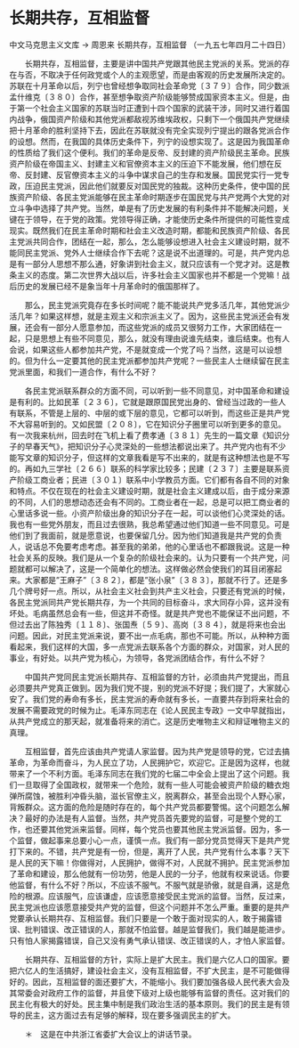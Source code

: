 # 长期共存，互相监督

中文马克思主义文库 -> 周恩来
长期共存，互相监督
（一九五七年四月二十四日）


　　长期共存，互相监督，主要是讲中国共产党跟其他民主党派的关系。党派的存在与否，不取决于任何政党或个人的主观愿望，而是由客观的历史发展所决定的。苏联在十月革命以后，列宁也曾经想争取同社会革命党〔３７９〕合作，同少数派孟什维克〔３８０〕合作，甚至想争取资产阶级能够赞成国家资本主义。但是，由于第一个社会主义国家的苏联当时正遭到十四个国家的武装干涉，同时又进行着国内战争，俄国资产阶级和其他党派都敌视苏维埃政权，只剩下一个俄国共产党继续把十月革命的胜利坚持下去，因此在苏联就没有完全实现列宁提出的跟各党派合作的设想。然而，在我国的具体历史条件下，列宁的设想实现了。这是因为我国革命的性质给了我们这个便利。我们的革命是反帝、反封建的资产阶级民主革命。民族资产阶级在帝国主义、封建主义和官僚资本主义的压迫下不能发展，他们想在反帝、反封建、反官僚资本主义的斗争中谋求自己的生存和发展。国民党实行一党专政，压迫民主党派，因此他们就要反对国民党的独裁。这种历史条件，使中国的民族资产阶级、各民主党派能够在民主革命时期逐步在国民党与共产党两个大党的对立斗争中选择了共产党。当然，单是有了历史发展的有利条件并不能解决问题，关键在于领导，在于党的政策。党领导得正确，才能使历史条件所提供的可能性变成现实。既然我们在民主革命时期和社会主义改造时期，都能和民族资产阶级、各民主党派共同合作，团结在一起，那么，怎么能够设想进入社会主义建设时期，就不能同民主党派、党外人士继续合作下去呢？这是说不出道理的。可是，共产党内总是有一部分人思想不那么通，好象讲到社会主义，就只应该有一个党才对。这是教条主义的态度。第二次世界大战以后，许多社会主义国家也并不都是一个党嘛！战后历史的发展已经不是象当年十月革命时的俄国那样了。

　　那么，民主党派究竟存在多长时间呢？能不能说共产党多活几年，其他党派少活几年？如果这样想，就是主观主义和宗派主义了。因为，这些民主党派还会有发展，还会有一部分人愿意参加，而这些党派的成员又很努力工作，大家团结在一起，只是思想上有些不同意见，那么，就没有理由说谁先结束，谁后结束。也有人会说，如果这些人都参加共产党，不是就变成一个党了吗？当然，这是可以设想的。但为什么一定要其他的民主党派都参加共产党呢？一些民主人士继续留在民主党派里面，和我们一道合作，有什么不好？

　　各民主党派联系群众的方面不同，可以听到一些不同意见，对中国革命和建设是有利的。比如民革〔２３６〕，它就是跟原国民党出身的、曾经当过政的一些人有联系，不管是上层的、中层的或下层的意见，它都可以听到，而这些正是共产党不大容易听到的。又如民盟〔２０８〕，它在知识分子圈里可以听到更多的意见。有一次我来杭州，回去时在飞机上看了费孝通〔３８１〕先生的一篇文章《知识分子的早春天气》，把知识分子心灵深处的一些想法都说出来了。共产党内也有不少能写文章的知识分子，但这样的文章我看是写不出来的，就是有这种想法也是不写的。再如九三学社〔２６６〕联系的科学家比较多；民建〔２３７〕主要是联系资产阶级工商业者；民进〔３０１〕联系中小学教员方面。它们都有各自不同的对象和特点。不仅在现在的社会主义建设时期，就是社会主义建成以后，由于成分来源的不同，人们的思想动态还会有不同的。工商业者在一起，总是可以把工商业者的心里话多说一些。小资产阶级出身的知识分子在一起，可以谈他们心灵深处的话。我也有一些党外朋友，而且过去很熟，我总希望通过他们知道一些不同意见。可是他们到了我面前，就是愿意说，也要保留几分。因为他们知道我是共产党的负责人，说话总不免要考虑考虑。甚至我的弟弟，他的心里话也不都跟我说。这是一种社会关系的反映。我们是从一个复杂的阶级社会来的。认为只要有一个共产党，问题就都可以解决了，这是一个简单化的想法。这样做必然会使我们的耳目闭塞起来。大家都是"王麻子"〔３８２〕，都是"张小泉"〔３８３〕，那就不行了。还是多几个牌号好一点。所以，从社会主义社会到共产主义社会，只要还有党派的时候，各民主党派同共产党长期共存，为一个共同的目标奋斗，求大同存小异，这并没有坏处。毛病虽然总会有一些，但这并不奇怪。就是共产党也不能保证不出问题，不但过去出了陈独秀〔１１８〕、张国焘〔５９〕、高岗〔３８４〕，就是将来也会出问题。因此，对民主党派来说，要不出一点毛病，那也不可能。所以，从种种方面看起来，我们这样的大国，多一点党派去联系各个方面的群众，对国家，对人民的事业，有好处。以共产党为核心，为领导，各党派团结合作，有什么不好？

　　中国共产党同民主党派长期共存、互相监督的方针，必须由共产党提出，而且必须要共产党真正做到。因为我们党不提，别的党派不好提；我们提了，大家就心安了。我们党的寿命有多长，民主党派的寿命就有多长，一直要共存到将来社会的发展不需要政党的时候为止。毛泽东同志在《论人民民主专政》一文中早就指出，从共产党成立的那天起，就准备将来的消亡。这是历史唯物主义和辩证唯物主义的真理。

　　互相监督，首先应该由共产党请人家监督。因为共产党是领导的党，它过去搞革命，为革命而奋斗，为人民立了功，人民拥护它，欢迎它。正是因为这样，也就带来了一个不利方面。毛泽东同志在我们党的七届二中全会上提出了这个问题。我们一旦取得了全国政权，就带来一个危险，就有一些人可能会被资产阶级的糖衣炮弹所腐蚀，被胜利冲昏头脑，滋长官僚主义，脱离群众，甚至会出现个人野心家，背叛群众。这方面的危险是随时存在的，每个共产党员都要警惕。这个问题怎么解决？最好的办法是有人监督。当然，共产党员首先要党的监督，可是整个党的工作，也还要其他党派来监督。同样，每个党员也要其他民主党派监督。因为，多一个监督，做起事来总要小心一点，谨慎一点。我们有一部分党员觉得天下是共产党打下来的。不错，共产党是有一份，但是，离开了人民，共产党有什么本事？天下是人民的天下嘛！你做得对，人民拥护，做得不对，人民就不拥护。民主党派参加了革命和建设，那么他就有一份功劳，他是人民的一分子，他就有权来说话。你要他监督，有什么不好？所以，不应该不服气。不服气就是骄傲，就是自满，这是危险的根源。应该服气，应该谦虚，应该愿意接受民主党派的监督。当然，反过来，民主党派也应该愿意接受共产党的监督，但这个问题并不怎么严重。重要的是共产党要承认长期共存、互相监督。我们只要是一个敢于面对现实的人，敢于揭露错误、批判错误、改正错误的人，那就不怕监督。越是监督我们，我们越是能进步。只有怕人家揭露错误，自己又没有勇气承认错误、改正错误的人，才怕人家监督。

　　长期共存、互相监督的方针，实际上是扩大民主。我们是六亿人口的国家。要把六亿人的生活搞好，建设社会主义，没有互相监督，不扩大民主，是不可能做得好的。因此，互相监督的面还要扩大，不能缩小。我们要加强各级人民代表大会及其常委会对政府工作的监督，并且使下级对上级也能够有监督的责任。这对我们的民主化有极大的好处。民主集中制是我们政治生活的基本原则。我们的民主是有领导的民主，这方面过去有足够的解释，现在要多强调民主的扩大。



　　＊　这是在中共浙江省委扩大会议上的讲话节录。



